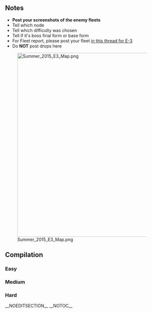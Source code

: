 ==Notes==
* '''Post your screenshots of the enemy fleets'''
* Tell which node
* Tell which difficulty was chosen
* Tell if it's boss final form or base form
* For Fleet report, please post your fleet [[Thread:292549|in this thread for E-3]]
* Do '''NOT''' post drops here

[[File:Summer_2015_E3_Map.png|600px]]

==Compilation==
===Easy===
{{NodeInfo
| A
| Select
|-
| B
| Normal
| Line ahead or Double Line
| Heavy Cruiser Ri-Class/Flagship
| Torpedo Cruiser Chi-Class/Elite
| Torpedo Cruiser Chi-Class/Elite
| Light Cruiser He-Class/Elite
| Destroyer Ro-Class
| Destroyer Ro-Class
|-
| C
| Normal
| Double Line
| Light Cruiser He-Class/Flagship
| Light Cruiser Ho-Class/Elite
| Light Cruiser He-Class/Elite
| Destroyer Ro-Class/Elite
| Destroyer I-Class
| Destroyer I-Class
|-
| D
| Aerial
| Diamond
| Standard Carrier Wo-Class/Flagship
| Standard Carrier Wo-Class
| Light Carrier Nu-Class
| Light Cruiser To-Class/Elite
| Destroyer Ha-Class
| Destroyer Ha-Class
|-
| E
| Aerial
| Diamond
| Standard Carrier Wo-Class/Flagship
| Light Carrier Nu-Class
| Light Carrier Nu-Class
| Light Cruiser To-Class
| Destroyer Ha-Class
| Destroyer Ha-Class
|-
| F
| Select
|-
| G
| Normal
| Diamond
| Light Carrier Nu-Class/Flagship
| Battleship Ta-Class/Elite
| Battleship Ta-Class
| Light Cruiser Tsu-Class
| Destroyer Ro-Class
| Destroyer Ro-Class
|-
| H
| Normal
| Diamond
| Standard Carrier Wo-Class/Flagship 
| Standard Carrier Wo-Class/Elite
| Light Cruiser Tsu-Class
| Light Cruiser To-Class/Elite
| Destroyer I-Class
| Destroyer I-Class
|-
| H
| Normal
| Diamond
| Standard Carrier Wo-Class/Flagship II
| Standard Carrier Wo-Class/Elite
| Battleship Ta-Class
| Light Cruiser To-Class/Elite
| Destroyer I-Class
| Destroyer I-Class
|-
| I
| Normal
| Diamond
| Standard Carrier Wo-Class/Flagship 
| Standard Carrier Wo-Class/Elite
| Light Cruiser Tsu-Class
| Light Cruiser To-Class/Elite
| Destroyer I-Class
| Destroyer I-Class
|-
| J
| Empty
|-
| X
| Normal
| Diamond
| Airfield Princess
| Light Cruiser Ho-Class/Flagship
| Destroyer Ro-Class/Elite
| Destroyer Ro-Class/Elite
| Transport Ship Wa-Class
| Transport Ship Wa-Class
|-
| Z
| Boss
| Diamond
| Seaplane Tender Princess
| Standard Carrier Wo-Class/Flagship
| Standard Carrier Wo-Class/Flagship
| Heavy Cruiser Ne-Class
| Destroyer Ha-Class
| Destroyer Ha-Class
|-
| Z 
| Boss/Final
| Diamond
| Seaplane Tender Princess
| Standard Carrier Wo-Class/Flagship
| Standard Carrier Wo-Class/Flagship
| Heavy Cruiser Ne-Class
| Destroyer Ha-Class/Late Model
| Destroyer Ha-Class/Late Model
| toggle_id = 1
| button_display = Show/Hide Nodes and Enemy Encounters
}}

===Medium===
{{NodeInfo
| A
| Select
|-
| B
| Normal
| Line ahead or Double Line
| Heavy Cruiser Ri-Class/Flagship
| Torpedo Cruiser Chi-Class/Elite
| Torpedo Cruiser Chi-Class/Elite
| Light Cruiser He-Class/Flagship
| Destroyer Ro-Class/Late Model
| Destroyer Ro-Class/Late Model
|-
| C
| Normal
| Line Ahead and Double Line
| Light Cruiser He-Class/Flagship
| Light Cruiser Ho-Class/Elite
| Torpedo Cruiser Chi-Class/Elite
| Destroyer Ro-Class/Elite
| Destroyer I-Class/Late Model
| Destroyer I-Class/Late Model
|-
| D
| Aerial
| Diamond
| Standard Carrier Wo-Class/Flagship II
| Standard Carrier Wo-Class/Elite
| Light Carrier Nu-Class/Elite
| Light Cruiser Tsu-Class/Elite
| Destroyer Ha-Class/Elite
| Destroyer Ha-Class/Elite
|-
| E
| Aerial
| Diamond
| Standard Carrier Wo-Class/Flagship
| Light Carrier Nu-Class/Elite
| Light Carrier Nu-Class/Elite
| Light Cruiser Tsu-Class
| Destroyer Ha-Class/Elite
| Destroyer Ha-Class/Elite
|-
| F
| Select
|-
| G
| Normal
| Diamond
| Standard Carrier Wo-Class/Flagship
| Battleship Ta-Class/Flagship
| Battleship Ta-Class/Elite
| Light Cruiser Tsu-Class/Elite
| Destroyer Ha-Class/Late Model
| Destroyer Ha-Class/Late Model
|-
| H
| Normal
| Diamond
| Standard Carrier Wo-Class/Flagship II
| Standard Carrier Wo-Class/Flagship II
| Battleship Ta-Class/Elite
| Light Cruiser Tsu-Class
| Destroyer Ro-Class/Late Model
| Destroyer Ro-Class/Late Model
|-
| H
| Normal
| Diamond
| Standard Carrier Wo-Class/Flagship II
| Standard Carrier Wo-Class/Flagship II
| Battleship Ta-Class/Elite
| Light Cruiser Tsu-Class
| Destroyer I-Class/Late Model
| Destroyer I-Class/Late Model
|-
| I
| Normal
| Diamond
| Standard Carrier Wo-Class/Flagship II
| Standard Carrier Wo-Class/Flagship 
| Battleship Ta-Class/Elite
| Light Cruiser Tsu-Class
| Destroyer I-Class/Late Model
| Destroyer I-Class/Late Model
|-
| J
| Empty
|-
| X
| Normal
| Diamond
| Airfield Princess
| Light Cruiser Ho-Class/Flagship
| Destroyer Ro-Class/Late Model
| Destroyer Ro-Class/Late Model
| Transport Ship Wa-Class/Elite
| Transport Ship Wa-Class/Elite
|-
| Z 
| Boss
| Diamond
| Seaplane Tender Princess
| Standard Carrier Wo-Class/Flagship
| Standard Carrier Wo-Class/Flagship
| Heavy Cruiser Ne-Class/Elite
| Destroyer Ha-Class/Late Model Elite
| Destroyer Ha-Class/Late Model Elite
|-
| Z 
| Boss/Final
| Diamond
| Seaplane Tender Princess
| Aircraft Carrier Demon
| Aircraft Carrier Demon
| Heavy Cruiser Ne-Class/Elite
| Destroyer Ha-Class/Late Model Elite
| Destroyer Ha-Class/Late Model Elite
| toggle_id = 2
| button_display = Show/Hide Nodes and Enemy Encounters
}}

===Hard===
{{NodeInfo
| A
| Select
|-
| B
| Normal
| Line ahead or Double Line
| Heavy Cruiser Ri-Class/Flagship
| Torpedo Cruiser Chi-Class/Flagship
| Torpedo Cruiser Chi-Class/Flagship
| Light Cruiser He-Class/Flagship
| Destroyer Ro-Class/Late Model Elite
| Destroyer Ro-Class/Late Model Elite
|-
| C
| Normal
| Line ahead or Double Line
| Light Cruiser He-Class/Flagship
| Torpedo Cruiser Chi-Class/Flagship
| Destroyer Ro-Class/Late Model Elite
| Destroyer Ro-Class/Late Model Elite
| Destroyer I-Class/Late Model
| Destroyer I-Class/Late Model
|-
| D
| Aerial
| Diamond
| Standard Carrier Wo-Class/Flagship
| Standard Carrier Wo-Class/Elite
| Light Carrier Nu-Class/Elite
| Light Cruiser Tsu-Class/Elite
| Destroyer Ha-Class/Elite
| Destroyer Ha-Class/Elite
|-
| E 
| Aerial
| Diamond
| Standard Carrier Wo-Class/Flagship
| Light Carrier Nu-Class/Elite
| Light Carrier Nu-Class/Elite
| Light Cruiser Tsu-Class/Elite
| Destroyer Ha-Class/Elite
| Destroyer Ha-Class/Elite
|-
| F
| Select
|-
| G
| Normal
| Double Line
| Standard Carrier Wo-Class/Kai Flagship
| Battleship Ta-Class/Flagship
| Battleship Ta-Class/Flagship
| Light Cruiser Tsu-Class/Elite
| Destroyer Ha-Class/Late Model
| Destroyer Ha-Class/Late Model
|-
| H 
| Normal
| Diamond
| Standard Carrier Wo-Class/Kai Flagship <!--空母ヲ級flagship(新型艦載機C)-->
| Standard Carrier Wo-Class/Flagship
| Battleship Ta-Class/Flagship
| Light Cruiser Tsu-Class/Elite
| Destroyer Ha-Class/Late Model
| Destroyer Ha-Class/Late Model
|-
| I
| Normal
| Diamond
| Standard Carrier Wo-Class/Flagship II <!--空母ヲ級flagship(新型艦載機B)-->
| Standard Carrier Wo-Class/Flagship  <!--空母ヲ級flagship(新型艦載機B)-->
| Battleship Ta-Class/Flagship
| Light Cruiser Tsu-Class/Elite
| Destroyer Ha-Class/Late Model
| Destroyer Ha-Class/Late Model
|-
| J
| Empty
|-
| X
| Normal
| Diamond
| Airfield Princess
| Light Cruiser Ho-Class/Flagship
| Destroyer Ro-Class/Late Model Elite
| Destroyer Ro-Class/Late Model Elite
| Transport Ship Wa-Class/Flagship
| Transport Ship Wa-Class/Flagship
|-
| Z 
| Boss
| Diamond
| Seaplane Tender Princess
| Aircraft Carrier Demon/Strong
| Aircraft Carrier Demon/Strong
| Heavy Cruiser Ne-Class/Elite
| Destroyer Ha-Class/Late Model Elite
| Destroyer Ha-Class/Late Model Elite
|-
| Z 
| Boss/Final
| Diamond
| Seaplane Tender Princess
| Aircraft Carrier Demon/Strong
| Aircraft Carrier Demon/Strong
| Heavy Cruiser Ne-Class/Elite
| Destroyer Ha-Class/Late Model Elite
| Destroyer Ha-Class/Late Model Elite
| toggle_id = 3
| button_display = Show/Hide Nodes and Enemy Encounters
}}
__NOEDITSECTION__
__NOTOC__ <ac_metadata title="[Summer 2015 Event] E-3 - Enemy"> </ac_metadata>
